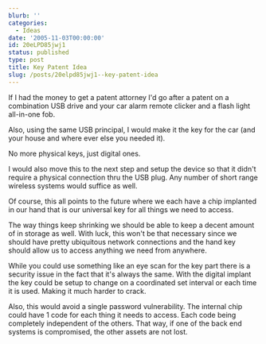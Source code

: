 ```yaml
---
blurb: ''
categories:
  - Ideas
date: '2005-11-03T00:00:00'
id: 20eLPD85jwj1
status: published
type: post
title: Key Patent Idea
slug: /posts/20elpd85jwj1--key-patent-idea
---
```


If I had the money to get a patent attorney I'd go after a patent on a combination USB drive and your car alarm remote clicker and a flash light all-in-one fob.  

Also, using the same USB principal, I would make it the key for the car (and your house and where ever else you needed it). 

No more physical keys, just digital ones. 
 
I would also move this to the next step and setup the device so that it didn't require a physical connection thru the USB plug. Any number of short range wireless systems would suffice as well.  

Of course, this all points to the future where we each have a chip implanted in our hand that is our universal key for all things we need to access. 

The way things keep shrinking we should be able to keep a decent amount of in storage as well. With luck, this won't be that necessary since we should have pretty ubiquitous network connections and the hand key should allow us to access anything we need from anywhere.  

While you could use something like an eye scan for the key part there is a security issue in the fact that it's always the same. With the digital implant the key could be setup to change on a coordinated set interval or each time it is used. Making it much harder to crack.  

Also, this would avoid a single password vulnerability. The internal chip could have 1 code for each thing it needs to access. Each code being completely independent of the others. That way, if one of the back end systems is compromised, the other assets are not lost.


